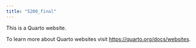```yaml
---
title: "5200_final"
---
```


This is a Quarto website.

To learn more about Quarto websites visit <https://quarto.org/docs/websites>.
